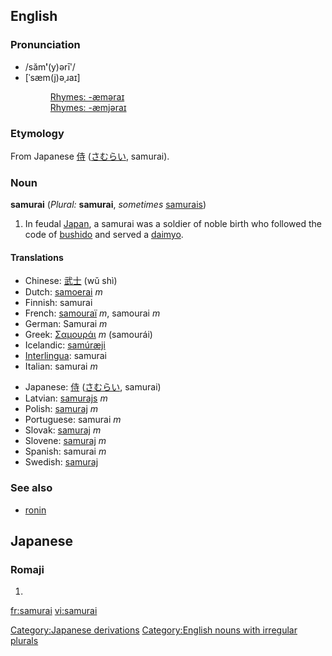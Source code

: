 ==English==
{{wikipedia}}
===Pronunciation===
*/săm'''ʹ'''(y)ərīʹ/
*[ˈsæm(j)əˌɹaɪ]
*:[[Rhymes:English:-æməraɪ|Rhymes: -æməraɪ]]
*:[[Rhymes:English:-æmjəraɪ|Rhymes: -æmjəraɪ]]

===Etymology===
From Japanese [[侍]] ([[さむらい]], samurai).

===Noun===
'''samurai''' (''Plural:'' '''samurai''', ''sometimes'' [[samurais]])

#In feudal [[Japan]], a samurai was a soldier of noble birth who followed the code of [[bushido]] and served a [[daimyo]].

====Translations====
{{top}}
*Chinese: [[武士]] (wǔ shì)
*Dutch: [[samoerai]] ''m''
*Finnish: samurai
*French: [[samouraï]] ''m'', samourai ''m''
*German: Samurai ''m''
*Greek: [[Σαμουράι]] ''m'' (samour&aacute;i)
*Icelandic: [[samúræji]] {{m}}
*[[Interlingua]]: samurai
*Italian: samurai ''m''
{{mid}}
*Japanese: [[侍]] ([[さむらい]], samurai)
*Latvian: [[samurajs]] ''m''
*Polish: [[samuraj]] ''m''
*Portuguese: samurai ''m''
*Slovak: [[samuraj#Slovak|samuraj]] ''m''
*Slovene: [[samuraj]] ''m''
*Spanish: samurai ''m''
*Swedish: [[samuraj]]
{{bottom}}

===See also===
*[[ronin]]

==Japanese==
{{ja-attention|Romaji header should be replaced with POS header|key=p}}
===Romaji===
{{ja-noun|r|hira=さむらい}}
# {{japdef|侍|samurai}}

[[Category:Japanese derivations]]
[[Category:English nouns with irregular plurals]]

[[fr:samurai]]
[[vi:samurai]]